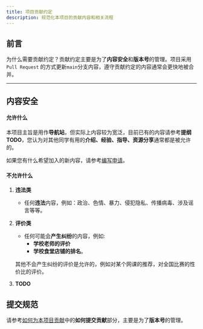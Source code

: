 ```yaml
---
title: 项目贡献约定
description: 规范化本项目的贡献内容和相关流程
---
```


## 前言
为什么需要贡献约定？贡献约定主要是为了**内容安全**和**版本号**的管理。项目采用 `Pull Request` 的方式更新`main`分支内容，遵守贡献约定的内容通常会更快地被合并。

---

## 内容安全


#### 允许什么
本项目主旨是用作**导航站**，但实际上内容较为宽泛，目前已有的内容请参考**提纲TODO**，您认为对其他同学有用的**介绍、经验、指导、资源分享**通常都是被允许的。

如果您有什么希望加入的新内容，请参考[编写申请](../apply/)。
#### 不允许什么

<Steps>

1. **违法类**
   - 任何**违法**内容，例如：政治、色情、暴力、侵犯隐私、传播病毒、涉及谣言等等。

2. **评价类**
   - 任何可能会**产生纠纷**的内容，例如:
     - **学校老师的评价**
     - **学校食堂店铺的排名**。
  
    其他不会产生纠纷的评价是允许的，例如对某个网课的推荐，对全国比赛的性价比的评价。

3. **TODO**

</Steps>




## 提交规范
请参考[如何为本项目贡献](../contribution/#如何提交贡献)中的**如何提交贡献**部分，主要是为了**版本号**的管理。